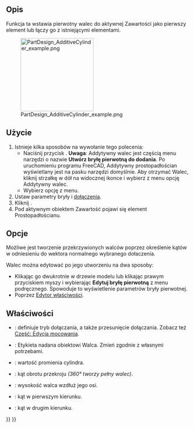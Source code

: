 <languages/>

{{Docnav/pl
|[[PartDesign_AdditiveBox/pl|Addytywny prostopadłościan]]
|[[PartDesign_AdditiveSphere/pl|Addytywna sfera]]
|[[PartDesign_Workbench/pl|środowisko pracy Projekt Części]]
|IconL=PartDesign_AdditiveBox.svg
|IconR=PartDesign_AdditiveSphere.svg
|IconC=Workbench_PartDesign.svg
}}

{{GuiCommand/pl
|Name=PartDesign AdditiveCylinder
|Name/pl=Projekt Części: Addytywny walec
|MenuLocation=Projekt Części → Utwórz cechę przez dodanie → Addytywny walec
|Workbenches=[[PartDesign_Workbench/pl|Projekt Części]]
|Version=0.17
|SeeAlso=[[PartDesign_CompPrimitiveAdditive/pl|Komponent bryła pierwotna do dodania]], [[PartDesign_SubtractiveCylinder/pl|Subtraktywny walec]]
}}

<span id="Description"></span>
==Opis==

Funkcja ta wstawia pierwotny walec do aktywnej Zawartości jako pierwszy element lub łączy go z istniejącymi elementami.

[[File:PartDesign_AdditiveCylinder_example.png|200px]]

<span id="Usage"></span>
==Użycie==

# Istnieje kilka sposobów na wywołanie tego polecenia:
#* Naciśnij przycisk {{Button|[[File:PartDesign_AdditiveCylinder.svg|16px]] [[PartDesign_AdditiveCylinder/pl|Addytywny walec]]}}. '''Uwaga''': Addytywny walec jest częścią menu narzędzi o nazwie '''Utwórz bryłę pierwotną do dodania'''. Po uruchomieniu programu FreeCAD, Addytywny prostopadłościan wyświetlany jest na pasku narzędzi domyślnie. Aby otrzymać Walec, kliknij strzałkę w dół na widocznej ikonce i wybierz z menu opcję Addytywny walec.
#* Wybierz opcję {{MenuCommand|Projekt Części → Utwórz bryłę pierwotną do dodania → [[Image:PartDesign_AdditiveCylinder.svg|16px]] Addytywny walec}} z menu.
# Ustaw parametry bryły i [[Part_EditAttachment/pl|dołączenia]].
# Kliknij {{Button|OK}}.
# Pod aktywnym obiektem Zawartość pojawi się element Prostopadłościanu.

<span id="Options"></span>
==Opcje==

Możliwe jest tworzenie przekrzywionych walców poprzez określenie kątów w odniesieniu do wektora normalnego wybranego dołaczenia. {{Version/pl|0.20}}

Walec można edytować po jego utworzeniu na dwa sposoby:
* Klikając go dwukrotnie w drzewie modelu lub klikając prawym przyciskiem myszy i wybierając '''Edytuj bryłę pierwotną''' z menu podręcznego. Spowoduje to wyświetlenie parametrów bryły pierwotnej.
* Poprzez [[Property_editor/pl|Edytor właściwości]].

<span id="Properties"></span>
==Właściwości==

* {{PropertyData|Dołączenie}}: definiuje tryb dołączania, a także przesunięcie dołączania. Zobacz też [[Part_EditAttachment/pl|Część: Edycja mocowania]].
* {{PropertyData|Etykieta}}: Etykieta nadana obiektowi Walca. Zmień zgodnie z własnymi potrzebami.
* {{PropertyData|Promień}}: wartość promienia cylindra.
* {{PropertyData|Kąt}}: kąt obrotu przekroju ''(360° tworzy pełny walec)''.
* {{PropertyData|Wysokość}}: wysokość walca wzdłuż jego osi.
* {{PropertyData|Pierwszy kąt}}: kąt w pierwszym kierunku. {{Version/pl|0.20}}
* {{PropertyData|Drugi kąt}}: kąt w drugim kierunku. {{Version/pl|0.20}}


{{Docnav/pl
|[[PartDesign_AdditiveBox/pl|Addytywny prostopadłościan]]
|[[PartDesign_AdditiveSphere/pl|Addytywna sfera]]
|[[PartDesign_Workbench/pl|środowisko pracy Projekt Części]]
|IconL=PartDesign_AdditiveBox.svg
|IconR=PartDesign_AdditiveSphere.svg
|IconC=Workbench_PartDesign.svg
}}

{{PartDesign_Tools_navi{{#translation:}}}}
{{Userdocnavi{{#translation:}}}}